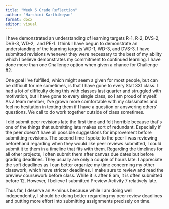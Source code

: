 ```yaml
---
title: "Week 6 Grade Reflection"
author: "Harshini Karthikeyan"
format: docx
editor: visual
---
```


I have demonstrated an understanding of learning targets R-1, R-2, DVS-2, DVS-3, WD-2,  and PE-1. I think I have begun to demonstrate an understanding of the learning targets WD-1, WD-3, and DVS-3. I have submitted revisions whenever they were necessary to the best of my ability which I believe demonstrates my commitment to continued learning. I have done more than one Challenge option when given a chance for Challenge #2.

One goal I\'ve fulfilled, which might seem a given for most people, but can be difficult for me sometimes, is that I have gone to every Stat 331 class. I had a lot of difficulty doing this with classes last quarter and struggled with motivation, but I have gone to every single class, so I am proud of myself.  As a team member, I\'ve grown more comfortable with my classmates and feel no hesitation in texting them if I have a question or answering others\' questions. We call to do work together outside of class sometimes. 

I did submit peer revisions late the first time and felt horrible because that\'s one of the things that submitting late makes sort of redundant. Especially if the peer doesn\'t have all possible suggestions for improvement before submitting revisions. The second time I spoke to the peer I was reviewing beforehand regarding when they would like peer reviews submitted, I could submit it to them in a timeline that fits with them. Regarding the timelines for all other projects, I often submit them after canvas due dates but before grading deadlines. They usually are only a couple of hours late. I appreciate the soft deadlines as I can better organize my time concerning my other classwork, which have stricter deadlines. I make sure to review and read the preview coursework before class. While it is after 8 am, it is often submitted before 12. However, I believe I submitted Preview Activity 7 relatively late.

Thus far, I deserve an A-minus because while I am doing well independently, I should be doing better regarding my peer review deadlines and putting more effort into submitting assignments precisely on time.

\

